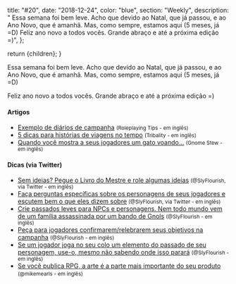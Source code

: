 
  title: "#20",
  date: "2018-12-24",
  color: "blue",
  section: "Weekly",
  description:
    "    Essa semana foi bem leve. Acho que devido ao Natal, que já passou, e ao Ano Novo, que é amanhã. Mas, como sempre, estamos aqui (5 meses, já =D) Feliz ano novo a todos vocês. Grande abraço e até a próxima edição =)",
};

  return <InternalLayout meta={meta}>{children}</InternalLayout>;
}

Essa semana foi bem leve. Acho que devido ao Natal, que já passou, e ao Ano Novo, que é amanhã. Mas, como sempre, estamos aqui (5 meses, já =D)

Feliz ano novo a todos vocês. Grande abraço e até a próxima edição =)

#### Artigos

- [Exemplo de diários de campanha] <small>(Roleplaying Tips - em inglês)</small>
- [5 dicas para histórias de viagens no tempo] <small>(Tribality - em inglês)</small>
- [Quando você mostra a seus jogadores um gato voando...] <small>(Gnome Stew - em inglês)</small>

#### Dicas (via Twitter)

- [Sem ideias? Pegue o Livro do Mestre e role algumas ideias] <small>(@SlyFlourish, via Twitter - em inglês)</small>
- [Faça perguntas específicas sobre os personagens de seus jogadores e escutem bem o que eles dizem sobre] <small>(@SlyFlourish, via Twitter - em inglês)</small>
- [Crie passados leves para NPCs e personagens. Nem todo mundo vem de um família assassinada por um bando de Gnols] <small>(@SlyFlourish - em inglês)</small>
- [Peça para jogadores confirmarem/relebrarem seus objetivos na campanha] <small>(@SlyFlourish - em inglês)</small>
- [Se um jogador joga no seu colo um elemento do passado de seu personagem, use-o, mesmo não sabendo onde isso parará] <small>(@SlyFlourish - em inglês)</small>
- [Se você publica RPG, a arte é a parte mais importante do seu produto] <small>(@mikemearls - em inglês)</small>

[exemplo de diários de campanha]: https://www.roleplayingtips.com/news/rpt-campaign-journal-example/
[5 dicas para histórias de viagens no tempo]: https://www.tribality.com/2018/12/27/five-tips-for-time-travel-stories/
[quando você mostra a seus jogadores um gato voando...]: https://gnomestew.com/when-you-show-your-players-a-flying-cat/
[sem ideias? pegue o livro do mestre e role algumas ideias]: https://twitter.com/SlyFlourish/status/1079467397445283841
[faça perguntas específicas sobre os personagens de seus jogadores e escutem bem o que eles dizem sobre]: https://twitter.com/SlyFlourish/status/1078697455141732353
[crie passados leves para npcs e personagens. nem todo mundo vem de um família assassinada por um bando de gnols]: https://twitter.com/SlyFlourish/status/1078350196378136576
[peça para jogadores confirmarem/relebrarem seus objetivos na campanha]: https://twitter.com/SlyFlourish/status/1077972674029207552
[se um jogador joga no seu colo um elemento do passado de seu personagem, use-o, mesmo não sabendo onde isso parará]: https://twitter.com/SlyFlourish/status/1077610186938990592
[se você publica rpg, a arte é a parte mais importante do seu produto]: https://twitter.com/mikemearls/status/1078393482618712064
